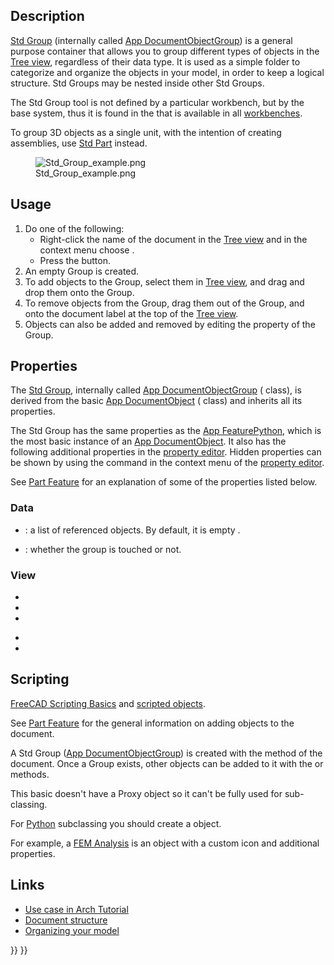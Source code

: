 <languages/>

{{Docnav
|[[Part_DatumPoint|Part DatumPoint]]
|[[Std_LinkMake|LinkMake]]
|[[Std_Base|Std Base]]
|IconL=Part_DatumPoint.svg
|IconR=Std_LinkMake.svg
|IconC=Freecad.svg
}}

{{GuiCommand
|Name=Std Group
|MenuLocation=[[Tree_view|Tree view]] → Right click on the document name → Create group
|Workbenches=All
|Shortcut=
|Version=
|SeeAlso=[[Std_Part|Std Part]], [[Draft_SelectGroup|Draft SelectGroup]], [[Draft_AddToGroup|Draft AddToGroup]]
}}

==Description==

[[Std_Group|Std Group]] (internally called [[App_DocumentObjectGroup|App DocumentObjectGroup]]) is a general purpose container that allows you to group different types of objects in the [[Tree_view|Tree view]], regardless of their data type. It is used as a simple folder to categorize and organize the objects in your model, in order to keep a logical structure. Std Groups may be nested inside other Std Groups.

The Std Group tool is not defined by a particular workbench, but by the base system, thus it is found in the {{MenuCommand|structure toolbar}} that is available in all [[Workbenches|workbenches]].

To group 3D objects as a single unit, with the intention of creating assemblies, use [[Std_Part|Std Part]] instead.

[[File:Std_Group_example.png]]

{{Caption|Various elements inside Std Groups in the tree view.}}

==Usage==

# Do one of the following:
#* Right-click the name of the document in the [[Tree_view|Tree view]] and in the context menu choose {{MenuCommand|Create group...}}.
#* Press the {{Button|[[Image:Std_Group.svg|16px]] [[Std_Group|Create group]]}} button.
# An empty Group is created.
# To add objects to the Group, select them in [[Tree_view|Tree view]], and drag and drop them onto the Group.
# To remove objects from the Group, drag them out of the Group, and onto the document label at the top of the [[Tree_view|Tree view]].
# Objects can also be added and removed by editing the {{PropertyData|Group}} property of the Group.

==Properties==

The [[Std_Group|Std Group]], internally called [[App_DocumentObjectGroup|App DocumentObjectGroup]] ({{incode|App::DocumentObjectGroup}} class), is derived from the basic [[App_DocumentObject|App DocumentObject]] ({{incode|App::DocumentObject}} class) and inherits all its properties.

The Std Group has the same properties as the [[App_FeaturePython#Properties|App FeaturePython]], which is the most basic instance of an [[App_DocumentObject|App DocumentObject]]. It also has the following additional properties in the [[Property_editor|property editor]]. Hidden properties can be shown by using the {{MenuCommand|Show hidden}} command in the context menu of the [[Property_editor|property editor]].

See [[Part_Feature#Properties|Part Feature]] for an explanation of some of the properties listed below.

=== Data ===

{{TitleProperty|Base}}

* {{PropertyData|Group|LinkList}}: a list of referenced objects. By default, it is empty {{value|[]}}.
* {{PropertyData|_ Group Touched|Bool|Hidden}}: whether the group is touched or not.

=== View ===

{{TitleProperty|Display Options}}

* {{PropertyView|Display Mode|Enumeration}}
* {{PropertyView|Show In Tree|Bool}}
* {{PropertyView|Visibility|Bool}}

{{TitleProperty|Selection}}

* {{PropertyView|On Top When Selected|Enumeration}}
* {{PropertyView|Selection Style|Enumeration}}

==Scripting==

{{Emphasis|See also:}} [[FreeCAD_Scripting_Basics|FreeCAD Scripting Basics]] and [[Scripted_objects|scripted objects]].

See [[Part_Feature|Part Feature]] for the general information on adding objects to the document.

A Std Group ([[App_DocumentObjectGroup|App DocumentObjectGroup]]) is created with the {{incode|addObject()}} method of the document. Once a Group exists, other objects can be added to it with the {{incode|addObject()}} or {{incode|addObjects()}} methods.

{{Code|code=
import FreeCAD as App

doc = App.newDocument()
group = App.ActiveDocument.addObject("App::DocumentObjectGroup", "Group")

obj1 = App.ActiveDocument.addObject("PartDesign::Body", "Body")
obj2 = App.ActiveDocument.addObject("Part::Box", "Box")

group.addObjects([obj1, obj2])
App.ActiveDocument.recompute()
}}

This basic {{incode|App::DocumentObjectGroup}} doesn't have a Proxy object so it can't be fully used for sub-classing.

For [[Python|Python]] subclassing you should create a {{incode|App::DocumentObjectGroupPython}} object.

{{Code|code=
import FreeCAD as App

doc = App.newDocument()
obj = App.ActiveDocument.addObject("App::DocumentObjectGroupPython", "Name")
obj.Label = "Custom label"
}}

For example, a [[FEM Analysis|FEM Analysis]] is an {{incode|App::DocumentObjectGroupPython}} object with a custom icon and additional properties.

==Links==

* [[Arch tutorial#Organizing your model|Use case in Arch Tutorial]]
* [[Document_structure|Document structure]]
* [http://www.freecadweb.org/wiki/index.php?title=Arch_tutorial#Organizing_your_model Organizing your model]


{{Docnav
|[[Part_DatumPoint|Part DatumPoint]]
|[[Std_LinkMake|LinkMake]]
|[[Std_Base|Std Base]]
|IconL=Part_DatumPoint.svg
|IconR=Std_LinkMake.svg
|IconC=Freecad.svg
}}

{{Std_Base_navi{{#translation:}}}}
{{Userdocnavi{{#translation:}}}}